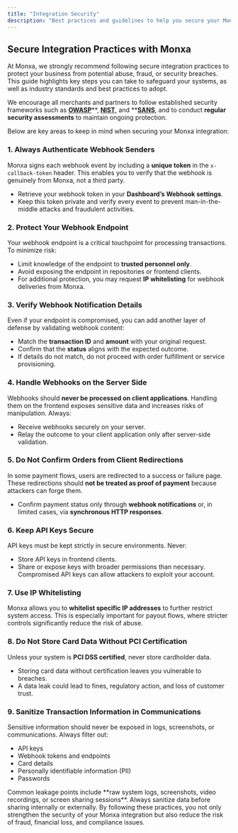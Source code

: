 ```yaml
---
title: "Integration Security"
description: "Best practices and guidelines to help you secure your Monxa integrations against fraud, abuse, and data breaches."
---
```


## Secure Integration Practices with Monxa

At Monxa, we strongly recommend following secure integration practices to protect your business from potential abuse, fraud, or security breaches. This guide highlights key steps you can take to safeguard your systems, as well as industry standards and best practices to adopt.

We encourage all merchants and partners to follow established security frameworks such as [**OWASP**](https://owasp.org)**, **[**NIST**](https://www.nist.gov)**, and **[**SANS**](https://www.sans.org/emea), and to conduct **regular security assessments** to maintain ongoing protection.

Below are key areas to keep in mind when securing your Monxa integration:

### 1. Always Authenticate Webhook Senders

Monxa signs each webhook event by including a **unique token** in the `x-callback-token` header. This enables you to verify that the webhook is genuinely from Monxa, not a third party.

- Retrieve your webhook token in your **Dashboard’s Webhook settings**.
- Keep this token private and verify every event to prevent man-in-the-middle attacks and fraudulent activities.

### 2. Protect Your Webhook Endpoint

Your webhook endpoint is a critical touchpoint for processing transactions. To minimize risk:

- Limit knowledge of the endpoint to **trusted personnel only**.
- Avoid exposing the endpoint in repositories or frontend clients.
- For additional protection, you may request **IP whitelisting** for webhook deliveries from Monxa.

### 3. Verify Webhook Notification Details

Even if your endpoint is compromised, you can add another layer of defense by validating webhook content:

- Match the **transaction ID** and **amount** with your original request.
- Confirm that the **status** aligns with the expected outcome.
- If details do not match, do not proceed with order fulfillment or service provisioning.

### 4. Handle Webhooks on the Server Side

Webhooks should **never be processed on client applications**. Handling them on the frontend exposes sensitive data and increases risks of manipulation. Always:

- Receive webhooks securely on your server.
- Relay the outcome to your client application only after server-side validation.

### 5. Do Not Confirm Orders from Client Redirections

In some payment flows, users are redirected to a success or failure page. These redirections should **not be treated as proof of payment** because attackers can forge them.

- Confirm payment status only through **webhook notifications** or, in limited cases, via **synchronous HTTP responses**.

### 6. Keep API Keys Secure

API keys must be kept strictly in secure environments. Never:

- Store API keys in frontend clients.
- Share or expose keys with broader permissions than necessary.\
  Compromised API keys can allow attackers to exploit your account.

### 7. Use IP Whitelisting

Monxa allows you to **whitelist specific IP addresses** to further restrict system access. This is especially important for payout flows, where stricter controls significantly reduce the risk of abuse.

### 8. Do Not Store Card Data Without PCI Certification

Unless your system is **PCI DSS certified**, never store cardholder data.

- Storing card data without certification leaves you vulnerable to breaches.
- A data leak could lead to fines, regulatory action, and loss of customer trust.

### 9. Sanitize Transaction Information in Communications

Sensitive information should never be exposed in logs, screenshots, or communications. Always filter out:

- API keys
- Webhook tokens and endpoints
- Card details
- Personally identifiable information (PII)
- Passwords

<Warning>
  Common leakage points include **raw system logs, screenshots, video recordings, or screen sharing sessions**. Always sanitize data before sharing internally or externally.
</Warning>

<Tip>
  By following these practices, you not only strengthen the security of your Monxa integration but also reduce the risk of fraud, financial loss, and compliance issues.
</Tip>